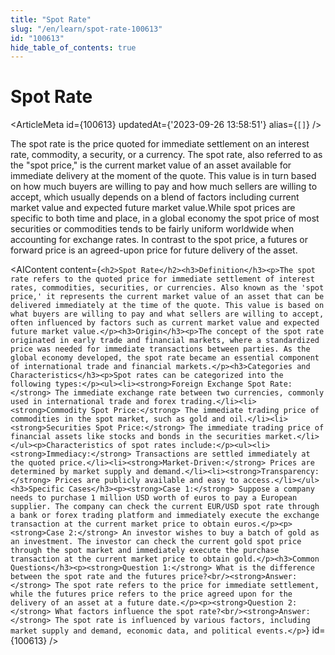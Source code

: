 ```yaml
---
title: "Spot Rate"
slug: "/en/learn/spot-rate-100613"
id: "100613"
hide_table_of_contents: true
---
```



# Spot Rate

<ArticleMeta id={100613} updatedAt={'2023-09-26 13:58:51'} alias={`[]`} />
<div className='border-solid border-b border-t-0 my-4 border-[var(--ifm-color-gray-300)]' />

The spot rate is the price quoted for immediate settlement on an interest rate, commodity, a security, or a currency. The spot rate, also referred to as the "spot price," is the current market value of an asset available for immediate delivery at the moment of the quote. This value is in turn based on how much buyers are willing to pay and how much sellers are willing to accept, which usually depends on a blend of factors including current market value and expected future market value.While spot prices are specific to both time and place, in a global economy the spot price of most securities or commodities tends to be fairly uniform worldwide when accounting for exchange rates. In contrast to the spot price, a futures or forward price is an agreed-upon price for future delivery of the asset.

<AIContent content={`<h2>Spot Rate</h2><h3>Definition</h3><p>The spot rate refers to the quoted price for immediate settlement of interest rates, commodities, securities, or currencies. Also known as the 'spot price,' it represents the current market value of an asset that can be delivered immediately at the time of the quote. This value is based on what buyers are willing to pay and what sellers are willing to accept, often influenced by factors such as current market value and expected future market value.</p><h3>Origin</h3><p>The concept of the spot rate originated in early trade and financial markets, where a standardized price was needed for immediate transactions between parties. As the global economy developed, the spot rate became an essential component of international trade and financial markets.</p><h3>Categories and Characteristics</h3><p>Spot rates can be categorized into the following types:</p><ul><li><strong>Foreign Exchange Spot Rate:</strong> The immediate exchange rate between two currencies, commonly used in international trade and forex trading.</li><li><strong>Commodity Spot Price:</strong> The immediate trading price of commodities in the spot market, such as gold and oil.</li><li><strong>Securities Spot Price:</strong> The immediate trading price of financial assets like stocks and bonds in the securities market.</li></ul><p>Characteristics of spot rates include:</p><ul><li><strong>Immediacy:</strong> Transactions are settled immediately at the quoted price.</li><li><strong>Market-Driven:</strong> Prices are determined by market supply and demand.</li><li><strong>Transparency:</strong> Prices are publicly available and easy to access.</li></ul><h3>Specific Cases</h3><p><strong>Case 1:</strong> Suppose a company needs to purchase 1 million USD worth of euros to pay a European supplier. The company can check the current EUR/USD spot rate through a bank or forex trading platform and immediately execute the exchange transaction at the current market price to obtain euros.</p><p><strong>Case 2:</strong> An investor wishes to buy a batch of gold as an investment. The investor can check the current gold spot price through the spot market and immediately execute the purchase transaction at the current market price to obtain gold.</p><h3>Common Questions</h3><p><strong>Question 1:</strong> What is the difference between the spot rate and the futures price?<br/><strong>Answer:</strong> The spot rate refers to the price for immediate settlement, while the futures price refers to the price agreed upon for the delivery of an asset at a future date.</p><p><strong>Question 2:</strong> What factors influence the spot rate?<br/><strong>Answer:</strong> The spot rate is influenced by various factors, including market supply and demand, economic data, and political events.</p>`} id={100613} />
